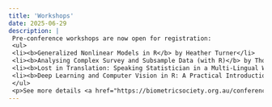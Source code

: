 ```yaml
---
title: 'Workshops'
date: 2025-06-29
description: |
 Pre-conference workshops are now open for registration:
 <ul>
 <li><b>Generalized Nonlinear Models in R</b> by Heather Turner</li>
 <li><b>Analysing Complex Survey and Subsample Data (with R)</b> by Thomas Lumley</li>
 <li><b>Lost in Translation: Speaking Statistician in a Multi-Lingual World</b> by Peter Humburg and Eve Slavich</li>
 <li><b>Deep Learning and Computer Vision in R: A Practical Introduction</b> by Patrick (Weihao) Li</li>
 </ul>
 <p>See more details <a href="https://biometricsociety.org.au/conference2025/workshop.html">here</a>. As places are limited, please register early to secure your spot. </p>
---
```

